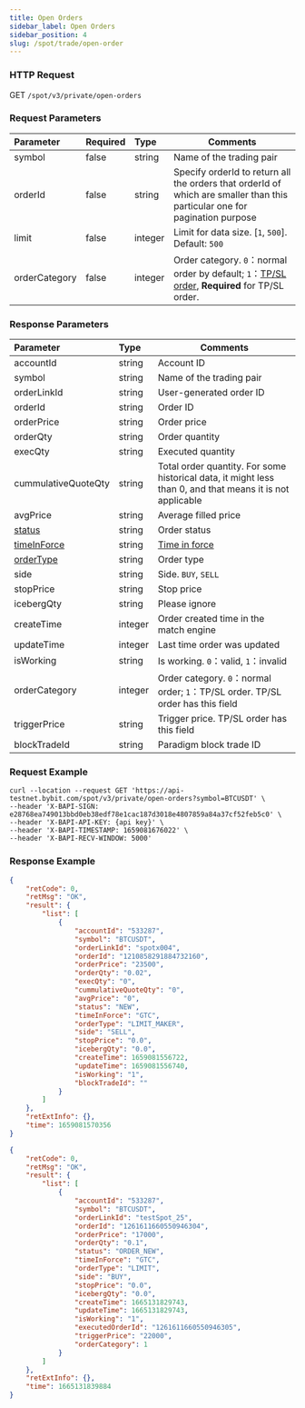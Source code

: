 ```yaml
---
title: Open Orders
sidebar_label: Open Orders
sidebar_position: 4
slug: /spot/trade/open-order
---
```


### HTTP Request
GET <code>/spot/v3/private/open-orders</code>

### Request Parameters
| Parameter | Required | Type | Comments|
|:----- |:-------|:-----|------ |
| symbol | false | string | Name of the trading pair |
| orderId | false | string | Specify orderId to return all the orders that orderId of which are smaller than this particular one for pagination purpose  |
| limit | false | integer | Limit for data size. [`1`, `500`]. Default: `500` |
| orderCategory | false | integer | Order category. <code>0</code>：normal order by default; <code>1</code>：<a href="https://www.bybit.com/en-US/help-center/bybitHC_Article?language=us_EN&id=000001736">TP/SL order</a>, <b>Required</b> for TP/SL order.    |

### Response Parameters
| Parameter | Type | Comments|
|:----- |:-----|----- |
| accountId | string | Account ID |
| symbol | string | Name of the trading pair |
| orderLinkId          | string          | User-generated order ID |
| orderId              | string          | Order ID |
| orderPrice           | string          | Order price |
| orderQty             | string          | Order quantity |
| execQty              | string          | Executed quantity |
| cummulativeQuoteQty  | string          | Total order quantity. For some historical data, it might less than 0, and that means it is not applicable |
| avgPrice             | string          | Average filled price |
| [status](../enum#orderstatus) | string | Order status |
| [timeInForce](../enum#timeinforce) | string | <a href="https://www.bybit.com/en-US/help-center/bybitHC_Article?language=en_US&id=000001044">Time in force</a> |
| [orderType](../enum#ordertype) | string | Order type |
| side | string | Side. <code>BUY</code>, <code>SELL</code>
| stopPrice | string | Stop price |
| icebergQty | string | Please ignore |
| createTime | integer | Order created time in the match engine |
| updateTime | integer | Last time order was updated |
| isWorking  | string | Is working. <code>0</code>：valid, <code>1</code>：invalid|
| orderCategory | integer | Order category. <code>0</code>：normal order; <code>1</code>：TP/SL order. TP/SL order has this field |
| triggerPrice | string| Trigger price. TP/SL order has this field |
| blockTradeId | string| Paradigm block trade ID |

### Request Example

```http
curl --location --request GET 'https://api-testnet.bybit.com/spot/v3/private/open-orders?symbol=BTCUSDT' \
--header 'X-BAPI-SIGN: e28768ea749013bbd0eb38edf78e1cac187d3018e4807859a84a37cf52feb5c0' \
--header 'X-BAPI-API-KEY: {api key}' \
--header 'X-BAPI-TIMESTAMP: 1659081676022' \
--header 'X-BAPI-RECV-WINDOW: 5000'
```

### Response Example

<Tabs>
<TabItem value="normal" label="Normal order">

```json
{
    "retCode": 0,
    "retMsg": "OK",
    "result": {
        "list": [
            {
                "accountId": "533287",
                "symbol": "BTCUSDT",
                "orderLinkId": "spotx004",
                "orderId": "1210858291884732160",
                "orderPrice": "23500",
                "orderQty": "0.02",
                "execQty": "0",
                "cummulativeQuoteQty": "0",
                "avgPrice": "0",
                "status": "NEW",
                "timeInForce": "GTC",
                "orderType": "LIMIT_MAKER",
                "side": "SELL",
                "stopPrice": "0.0",
                "icebergQty": "0.0",
                "createTime": 1659081556722,
                "updateTime": 1659081556740,
                "isWorking": "1",
                "blockTradeId": ""
            }
        ]
    },
    "retExtInfo": {},
    "time": 1659081570356
}
```

</TabItem>

<TabItem value="stop" label="Stop order">

```json
{
    "retCode": 0,
    "retMsg": "OK",
    "result": {
        "list": [
            {
                "accountId": "533287",
                "symbol": "BTCUSDT",
                "orderLinkId": "testSpot_25",
                "orderId": "1261611660550946304",
                "orderPrice": "17000",
                "orderQty": "0.1",
                "status": "ORDER_NEW",
                "timeInForce": "GTC",
                "orderType": "LIMIT",
                "side": "BUY",
                "stopPrice": "0.0",
                "icebergQty": "0.0",
                "createTime": 1665131829743,
                "updateTime": 1665131829743,
                "isWorking": "1",
                "executedOrderId": "1261611660550946305",
                "triggerPrice": "22000",
                "orderCategory": 1
            }
        ]
    },
    "retExtInfo": {},
    "time": 1665131839884
}
```

</TabItem>
</Tabs>
